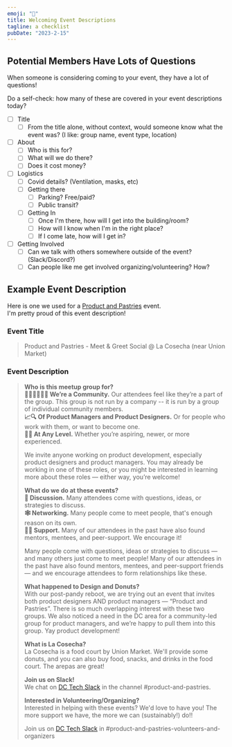 ```yaml
---
emoji: "🤗"
title: Welcoming Event Descriptions
tagline: a checklist
pubDate: "2023-2-15"
---
```


## Potential Members Have Lots of Questions

When someone is considering coming to your event, they have a lot of questions!

Do a self-check: how many of these are covered in your event descriptions today?

- [ ] Title
  - [ ] From the title alone, without context, would someone know what the event was? (I like: group name, event type, location)
- [ ] About
  - [ ] Who is this for?
  - [ ] What will we do there?
  - [ ] Does it cost money?
- [ ] Logistics
  - [ ] Covid details? (Ventilation, masks, etc)
  - [ ] Getting there
    - [ ] Parking? Free/paid?
    - [ ] Public transit?
  - [ ] Getting In
    - [ ] Once I'm there, how will I get into the building/room?
    - [ ] How will I know when I'm in the right place?
    - [ ] If I come late, how will I get in?
- [ ] Getting Involved
  - [ ] Can we talk with others somewhere outside of the event? (Slack/Discord?)
  - [ ] Can people like me get involved organizing/volunteering? How?

## Example Event Description

Here is one we used for a [Product and Pastries](https://www.meetup.com/product-and-pastries/events/289901721/) event. <br /> I'm pretty proud of this event description!

### Event Title

<blockquote>

Product and Pastries - Meet & Greet Social @ La Cosecha (near Union Market)

</blockquote>

### Event Description

<blockquote>

**Who is this meetup group for?**  
**🧑‍🤝‍🧑🧑‍🤝‍🧑 We’re a Community.** Our attendees feel like they’re a part of the group. This group is not run by a company -- it is run by a group of individual community members.  
**📈🔍 Of Product Managers and Product Designers.** Or for people who work with them, or want to become one.  
**🐣🐓 At Any Level.** Whether you’re aspiring, newer, or more experienced.

We invite anyone working on product development, especially product designers and product managers. You may already be working in one of these roles, or you might be interested in learning more about these roles — either way, you’re welcome!

**What do we do at these events?**  
**💬 Discussion.** Many attendees come with questions, ideas, or strategies to discuss.  
**🕸️ Networking.** Many people come to meet people, that's enough reason on its own.  
**🫲🏻 Support.** Many of our attendees in the past have also found mentors, mentees, and peer-support. We encourage it!

Many people come with questions, ideas or strategies to discuss — and many others just come to meet people! Many of our attendees in the past have also found mentors, mentees, and peer-support friends — and we encourage attendees to form relationships like these.

**What happened to Design and Donuts?**  
With our post-pandy reboot, we are trying out an event that invites both product designers AND product managers — “Product and Pastries”. There is so much overlapping interest with these two groups. We also noticed a need in the DC area for a community-led group for product managers, and we’re happy to pull them into this group. Yay product development!

**What is La Cosecha?**  
La Cosecha is a food court by Union Market. We'll provide some donuts, and you can also buy food, snacks, and drinks in the food court. The arepas are great!

**Join us on Slack!**  
We chat on [DC Tech Slack](https://dctechslack.com/) in the channel #product-and-pastries.

**Interested in Volunteering/Organizing?**  
Interested in helping with these events? We'd love to have you! The more support we have, the more we can (sustainably!) do!!

Join us on [DC Tech Slack](https://dctechslack.com/) in #product-and-pastries-volunteers-and-organizers

</blockquote>
